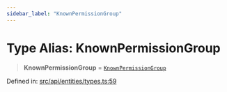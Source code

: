 ```yaml
---
sidebar_label: "KnownPermissionGroup"
---
```


# Type Alias: KnownPermissionGroup

> **KnownPermissionGroup** = [`KnownPermissionGroup`](../../KnownPermissionGroup/classes/KnownPermissionGroup.mdx)

Defined in: [src/api/entities/types.ts:59](https://github.com/PolymeshAssociation/polymesh-sdk/blob/bee6a2fe7a8ce5db42a6982e793782182cde2153/src/api/entities/types.ts#L59)
